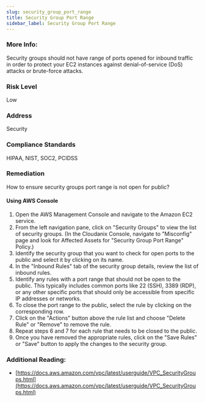 ```yaml
---
slug: security_group_port_range
title: Security Group Port Range
sidebar_label: Security Group Port Range
---
```


### More Info:

Security groups should not have range of ports opened for inbound traffic in order to protect your EC2 instances against denial-of-service (DoS) attacks or brute-force attacks.

### Risk Level

Low

### Address

Security

### Compliance Standards

HIPAA, NIST, SOC2, PCIDSS

### Remediation

How to ensure security groups port range is not open for public?

#### Using AWS Console

1. Open the AWS Management Console and navigate to the Amazon EC2 service.
2. From the left navigation pane, click on "Security Groups" to view the list of security groups.
    (In the Cloudanix Console, navigate to "Misconfig" page and look for Affected Assets for "Security Group Port Range" Policy.)
3. Identify the security group that you want to check for open ports to the public and select it by clicking on its name.
4. In the "Inbound Rules" tab of the security group details, review the list of inbound rules.
5. Identify any rules with a port range that should not be open to the public. This typically includes common ports like 22 (SSH), 3389 (RDP), or any other specific ports that should only be accessible from specific IP addresses or networks.
6. To close the port range to the public, select the rule by clicking on the corresponding row.
7. Click on the "Actions" button above the rule list and choose "Delete Rule" or "Remove" to remove the rule.
8. Repeat steps 6 and 7 for each rule that needs to be closed to the public.
9. Once you have removed the appropriate rules, click on the "Save Rules" or "Save" button to apply the changes to the security group.

### Additional Reading:

- [https://docs.aws.amazon.com/vpc/latest/userguide/VPC_SecurityGroups.html](https://docs.aws.amazon.com/vpc/latest/userguide/VPC_SecurityGroups.html) 

